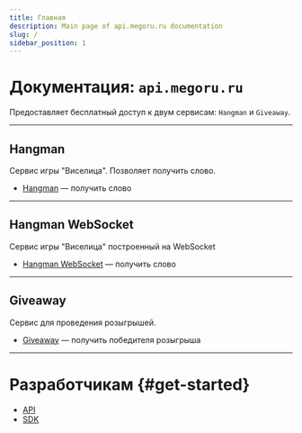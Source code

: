 ```yaml
---
title: Главная
description: Main page of api.megoru.ru documentation
slug: /
sidebar_position: 1
---
```


# Документация: `api.megoru.ru`

Предоставляет бесплатный доступ к двум сервисам: `Hangman` и `Giveaway`.

---

## Hangman

Сервис игры "Виселица". Позволяет получить слово.

- [Hangman](/hangman) — получить слово

---

## Hangman WebSocket

Сервис игры "Виселица" построенный на WebSocket

- [Hangman WebSocket](/hangman-wss) — получить слово

---

## Giveaway

Сервис для проведения розыгрышей.

- [Giveaway](/giveaway) — получить победителя розыгрыша

---

# Разработчикам {#get-started}

- [API](/giveaway)
- [SDK](/sdk)
